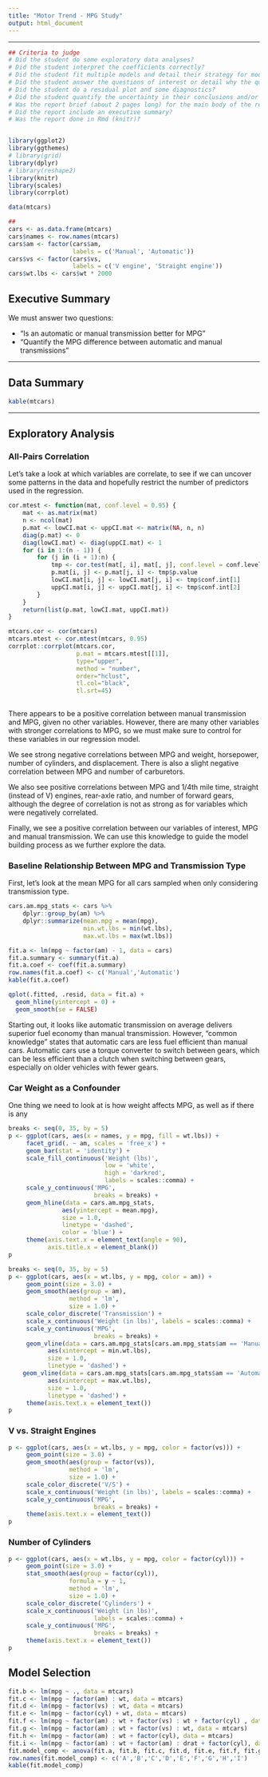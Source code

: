 ---
title: "Motor Trend - MPG Study"
output: html_document
---

---

```{r Load Data, echo = FALSE, message = FALSE, warning = FALSE}

## Criteria to judge
# Did the student do some exploratory data analyses?
# Did the student interpret the coefficients correctly?
# Did the student fit multiple models and detail their strategy for model selection?
# Did the student answer the questions of interest or detail why the question(s) is (are) not answerable?
# Did the student do a residual plot and some diagnostics?
# Did the student quantify the uncertainty in their conclusions and/or perform an inference correctly?
# Was the report brief (about 2 pages long) for the main body of the report and no longer than 5 with supporting appendix of figures?
# Did the report include an executive summary?
# Was the report done in Rmd (knitr)?


library(ggplot2)
library(ggthemes)
# library(grid)
library(dplyr)
# library(reshape2)
library(knitr)
library(scales)
library(corrplot)

data(mtcars)

## 
cars <- as.data.frame(mtcars)
cars$names <- row.names(mtcars)
cars$am <- factor(cars$am, 
                  labels = c('Manual', 'Automatic'))
cars$vs <- factor(cars$vs,
                  labels = c('V engine', 'Straight engine'))
cars$wt.lbs <- cars$wt * 2000

```


## Executive Summary

We must answer two questions:

* "Is an automatic or manual transmission better for MPG"
* "Quantify the MPG difference between automatic and manual transmissions"

---

## Data Summary

```{r}

kable(mtcars)

```

---

## Exploratory Analysis

### All-Pairs Correlation

Let's take a look at which variables are correlate, to see if we can uncover some patterns in the data
and hopefully restrict the number of predictors used in the regression.

```{r, fig.width = 6.4, fig.height = 6.4}

cor.mtest <- function(mat, conf.level = 0.95) {
    mat <- as.matrix(mat)
    n <- ncol(mat)
    p.mat <- lowCI.mat <- uppCI.mat <- matrix(NA, n, n)
    diag(p.mat) <- 0
    diag(lowCI.mat) <- diag(uppCI.mat) <- 1
    for (i in 1:(n - 1)) {
        for (j in (i + 1):n) {
            tmp <- cor.test(mat[, i], mat[, j], conf.level = conf.level)
            p.mat[i, j] <- p.mat[j, i] <- tmp$p.value
            lowCI.mat[i, j] <- lowCI.mat[j, i] <- tmp$conf.int[1]
            uppCI.mat[i, j] <- uppCI.mat[j, i] <- tmp$conf.int[2]
        }
    }
    return(list(p.mat, lowCI.mat, uppCI.mat))
}

mtcars.cor <- cor(mtcars)
mtcars.mtest <- cor.mtest(mtcars, 0.95)
corrplot::corrplot(mtcars.cor, 
                   p.mat = mtcars.mtest[[1]],
                   type="upper", 
                   method = "number",
                   order="hclust", 
                   tl.col="black", 
                   tl.srt=45)
    
```

There appears to be a positive correlation between manual transmission and MPG, given no other variables.  However, there are many other variables with stronger correlations to MPG, so we must make sure to control for these variables in our regression model.

We see strong negative correlations between MPG and weight, horsepower, number of cylinders, and displacement.  There is also a slight negative correlation between MPG and number of carburetors.  

We also see positive correlations between MPG and 1/4th mile time, straight (instead of V) engines, rear-axle ratio, and number of forward gears, although the degree of correlation is not as strong as for variables which were negatively correlated.

Finally, we see a positive correlation between our variables of interest, MPG and manual transmission.  We can use this knowledge to guide the model building process as we further explore the data.

#### 

### Baseline Relationship Between MPG and Transmission Type

First, let's look at the mean MPG for all cars sampled when only considering transmission type.

```{r}

cars.am.mpg_stats <- cars %>%
    dplyr::group_by(am) %>%
    dplyr::summarize(mean.mpg = mean(mpg),
                     min.wt.lbs = min(wt.lbs),
                     max.wt.lbs = max(wt.lbs))

fit.a <- lm(mpg ~ factor(am) - 1, data = cars)
fit.a.summary <- summary(fit.a)
fit.a.coef <- coef(fit.a.summary)
row.names(fit.a.coef) <- c('Manual','Automatic')
kable(fit.a.coef)

qplot(.fitted, .resid, data = fit.a) +
  geom_hline(yintercept = 0) +
  geom_smooth(se = FALSE)


```

Starting out, it looks like automatic transmission on average delivers superior fuel economy than manual transmission.  However, "common knowledge" states that automatic cars are less fuel efficient than manual cars.  Automatic cars use a torque converter to switch between gears, which can be less efficient than a clutch when switching between gears, especially on older vehicles with fewer gears.

### Car Weight as a Confounder

One thing we need to look at is how weight affects MPG, as well as if there is any 

```{r, fig.width = 10, fig.height = 6.4}

breaks <- seq(0, 35, by = 5)
p <- ggplot(cars, aes(x = names, y = mpg, fill = wt.lbs)) + 
     facet_grid(. ~ am, scales = 'free_x') + 
     geom_bar(stat = 'identity') +
     scale_fill_continuous('Weight (lbs)',
                           low = 'white', 
                           high = 'darkred',
                           labels = scales::comma) +
     scale_y_continuous('MPG', 
                        breaks = breaks) +
     geom_hline(data = cars.am.mpg_stats, 
               aes(yintercept = mean.mpg),
               size = 1.0,
               linetype = 'dashed',
               color = 'blue') +
     theme(axis.text.x = element_text(angle = 90),
           axis.title.x = element_blank())
p

```


```{r, fig.width = 10, fig.height = 6.4}

breaks <- seq(0, 35, by = 5)
p <- ggplot(cars, aes(x = wt.lbs, y = mpg, color = am)) + 
     geom_point(size = 3.0) +
     geom_smooth(aes(group = am), 
                 method = 'lm', 
                 size = 1.0) + 
     scale_color_discrete('Transmission') +
     scale_x_continuous('Weight (in lbs)', labels = scales::comma) +
     scale_y_continuous('MPG',
                        breaks = breaks) +
     geom_vline(data = cars.am.mpg_stats[cars.am.mpg_stats$am == 'Manual',], 
           aes(xintercept = min.wt.lbs),
           size = 1.0,
           linetype = 'dashed') +
    geom_vline(data = cars.am.mpg_stats[cars.am.mpg_stats$am == 'Automatic',], 
           aes(xintercept = max.wt.lbs),
           size = 1.0,
           linetype = 'dashed') +
     theme(axis.text.x = element_text())
p

```

### V vs. Straight Engines

```{r, fig.width = 10, fig.height = 6.4}

p <- ggplot(cars, aes(x = wt.lbs, y = mpg, color = factor(vs))) + 
     geom_point(size = 3.0) +
     geom_smooth(aes(group = factor(vs)), 
                 method = 'lm', 
                 size = 1.0) + 
     scale_color_discrete('V/S') +
     scale_x_continuous('Weight (in lbs)', labels = scales::comma) +
     scale_y_continuous('MPG',
                        breaks = breaks) +
     theme(axis.text.x = element_text())
p

```

### Number of Cylinders

```{r, fig.width = 10, fig.height = 6.4}

p <- ggplot(cars, aes(x = wt.lbs, y = mpg, color = factor(cyl))) + 
     geom_point(size = 3.0) +
     stat_smooth(aes(group = factor(cyl)),
                 formula = y ~ 1,
                 method = 'lm', 
                 size = 1.0) + 
     scale_color_discrete('Cylinders') +
     scale_x_continuous('Weight (in lbs)', 
                        labels = scales::comma) +
     scale_y_continuous('MPG',
                        breaks = breaks) +
     theme(axis.text.x = element_text())
p

```


## Model Selection

```{r}

fit.b <- lm(mpg ~ ., data = mtcars)
fit.c <- lm(mpg ~ factor(am) : wt, data = mtcars)
fit.d <- lm(mpg ~ factor(vs) : wt, data = mtcars)
fit.e <- lm(mpg ~ factor(cyl) + wt, data = mtcars)
fit.f <- lm(mpg ~ factor(am) : wt + factor(vs) : wt + factor(cyl) , data = mtcars)
fit.g <- lm(mpg ~ factor(am) : wt + factor(vs) : wt, data = mtcars)
fit.h <- lm(mpg ~ factor(am) : wt + factor(cyl), data = mtcars)
fit.i <- lm(mpg ~ factor(am) : wt + factor(am) : drat + factor(cyl), data = mtcars)
fit.model_comp <- anova(fit.a, fit.b, fit.c, fit.d, fit.e, fit.f, fit.g, fit.h, fit.i)
row.names(fit.model_comp) <- c('A','B','C','D','E','F','G','H','I')
kable(fit.model_comp)

```

